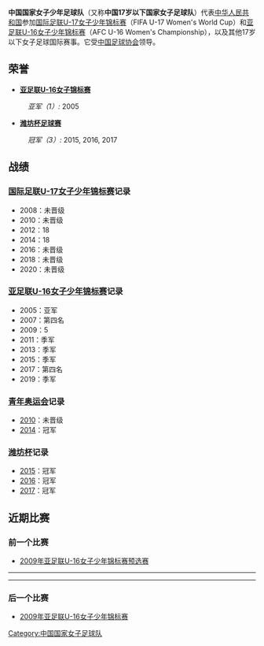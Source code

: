 {{current sport-related|mini=1|2009年中国足球}}
{{Infobox National football team 
|Name         =  中国国家女子少年足球队
<!-- 注释出：| Badge         = China FA.svg -->
| Badge_size    = 150px
|FIFA Trigramme = CHN 
| Confederation      = [[亚足联|亚足联]] ([[亚洲|亚洲]]) 
|Association  = [[中国足球协会|中国足球协会]]
|Coach        = {{flagicon|HKG}} [[陳婉婷_(足球教練)|陈婉婷（目前该职位空缺）]]
|Most caps    = 
|Top scorer   = 
|Captain      = 
|pattern_la2= |pattern_b2= |pattern_ra2=
|leftarm2=FFFFFF |body2=FFFFFF |rightarm2=FFFFFF |shorts2=FFFFFF |socks2=FFFFFF
|pattern_la1=_shoulder_stripes_white_stripes |pattern_b1= |pattern_ra1=_shoulder_stripes_white_stripes
|leftarm1=DD0000 |body1=DD0000 |rightarm1=DD0000 |shorts1=DD0000 |socks1=DD0000
}}
'''中国国家女子少年足球队'''（又称'''中国17岁以下国家女子足球队'''）代表[[中华人民共和国|中华人民共和国]]参加[[国际足联U-17女子少年锦标赛|国际足联U-17女子少年锦标赛]]（FIFA U-17 Women's World Cup）和[[亚足联U-16女子少年锦标赛|亚足联U-16女子少年锦标赛]]（AFC U-16 Women's Championship），以及其他17岁以下女子足球国际赛事。它受[[中国足球协会|中国足球协会]]领导。

== 荣誉 ==
*'''[[亚足联U-16女子锦标赛|亚足联U-16女子锦标赛]]'''
:''亚军（1）:'' 2005
*'''[[潍坊杯足球赛|潍坊杯足球赛]]'''
:''冠军（3）:'' 2015, 2016, 2017

== 战绩 ==
=== [[国际足联U-17女子少年锦标赛|国际足联U-17女子少年锦标赛]]记录 ===
*2008：未晋级
*2010：未晋级
*2012：18
*2014：18
*2016：未晋级
*2018：未晋级
*2020：未晋级
=== [[亚足联U-16女子少年锦标赛|亚足联U-16女子少年锦标赛]]记录 ===
*2005：亚军
*2007：第四名
*2009：5
*2011：季军
*2013：季军
*2015：季军
*2017：第四名
*2019：季军

=== [[青年奥林匹克运动会|青年奥运会]]记录 ===
*[[2010年夏季青年奥林匹克运动会足球比赛|2010]]：未晋级
*[[2014年夏季青年奥林匹克运动会足球比赛|2014]]：冠军
=== [[潍坊杯足球赛|潍坊杯]]记录 ===
*[[2015年潍坊杯足球赛|2015]]：冠军
*[[2016年潍坊杯足球赛|2016]]：冠军
*[[2017年潍坊杯足球赛|2017]]：冠军

== 近期比赛 ==
=== 前一个比赛 ===
*[[2009年亚足联U-16女子少年锦标赛预选赛|2009年亚足联U-16女子少年锦标赛预选赛]]
{{footballbox|date= 2008年11月9日
|team1 = {{fbw-rt|TPE}} 
|score = 1 – 6
|report= [https://web.archive.org/web/20120517223100/http://images.the-afc.com/Documents/competitions/fixtures/356-1936.pdf Report]
|team2 = {{fbw|CHN}} 
|goals1 = 
|goals2 = 
|stadium = KLFA Stadium, Kuala Lumpur }}
----
{{footballbox|date= 2008年11月11日
|team1 = {{fbw-rt|IND}} 
|score = 0 – 1
|report= [https://web.archive.org/web/20120525040632/http://images.the-afc.com/Documents/competitions/fixtures/356-1933.pdf Report]
|team2 = {{fbw|CHN}} 
|goals1 = 
|goals2 = 
|stadium = KLFA Stadium, Kuala Lumpur }}
----
{{footballbox|date= 2008年11月13日
|team1 = {{fbw-rt|UZB}} 
|score = 0 – 9
|report= [https://web.archive.org/web/20120525040640/http://images.the-afc.com/Documents/competitions/fixtures/356-1932.pdf Report]
|team2 = {{fbw|CHN}} 
|goals1 = 
|goals2 = 
|stadium = KLFA Stadium, Kuala Lumpur }}
=== 后一个比赛 ===
*[[2009年亚足联U-16女子少年锦标赛|2009年亚足联U-16女子少年锦标赛]]

{{中国体育国家队}}
[[Category:中国国家女子足球队|Category:中国国家女子足球队]]
